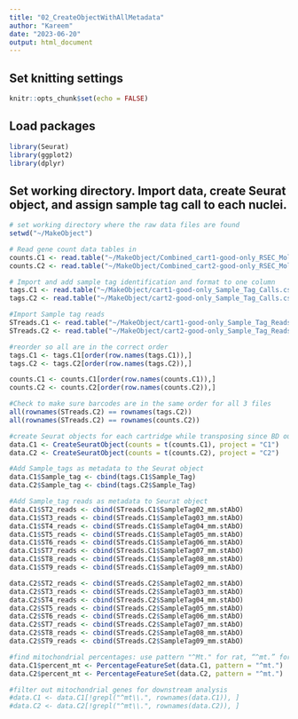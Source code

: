 ```yaml
---
title: "02_CreateObjectWithAllMetadata"
author: "Kareem"
date: "2023-06-20"
output: html_document
---
```

## Set knitting settings

```r
knitr::opts_chunk$set(echo = FALSE)
```

## Load packages

```r
library(Seurat)
library(ggplot2)
library(dplyr)
```

## Set working directory. Import data, create Seurat object, and assign sample tag call to each nuclei.
```r
# set working directory where the raw data files are found
setwd("~/MakeObject") 

# Read gene count data tables in 
counts.C1 <- read.table("~/MakeObject/Combined_cart1-good-only_RSEC_MolsPerCell.csv", sep = ",", skip = 7, header = TRUE, row.names = 1)
counts.C2 <- read.table("~/MakeObject/Combined_cart2-good-only_RSEC_MolsPerCell.csv", sep = ",", skip = 7, header = TRUE, row.names = 1)

# Import and add sample tag identification and format to one column
tags.C1 <- read.table("~/MakeObject/cart1-good-only_Sample_Tag_Calls.csv", sep = ",", skip = 7, header = TRUE, row.names = 1)
tags.C2 <- read.table("~/MakeObject/cart2-good-only_Sample_Tag_Calls.csv", sep = ",", skip = 7, header = TRUE, row.names = 1)

#Import Sample tag reads
STreads.C1 <- read.table("~/MakeObject/cart1-good-only_Sample_Tag_ReadsPerCell.csv", sep = ",", skip = 7, header = TRUE, row.names = 1)
STreads.C2 <- read.table("~/MakeObject/cart2-good-only_Sample_Tag_ReadsPerCell.csv", sep = ",", skip = 7, header = TRUE, row.names = 1)

#reorder so all are in the correct order
tags.C1 <- tags.C1[order(row.names(tags.C1)),]
tags.C2 <- tags.C2[order(row.names(tags.C2)),]

counts.C1 <- counts.C1[order(row.names(counts.C1)),]
counts.C2 <- counts.C2[order(row.names(counts.C2)),]

#Check to make sure barcodes are in the same order for all 3 files
all(rownames(STreads.C2) == rownames(tags.C2))
all(rownames(STreads.C2) == rownames(counts.C2))

#create Seurat objects for each cartridge while transposing since BD output is opposite of Seurat input
data.C1 <- CreateSeuratObject(counts = t(counts.C1), project = "C1")
data.C2 <- CreateSeuratObject(counts = t(counts.C2), project = "C2")

#Add Sample_tags as metadata to the Seurat object
data.C1$Sample_tag <- cbind(tags.C1$Sample_Tag)
data.C2$Sample_tag <- cbind(tags.C2$Sample_Tag)

#Add Sample_tag reads as metadata to Seurat object
data.C1$ST2_reads <- cbind(STreads.C1$SampleTag02_mm.stAbO)
data.C1$ST3_reads <- cbind(STreads.C1$SampleTag03_mm.stAbO)
data.C1$ST4_reads <- cbind(STreads.C1$SampleTag04_mm.stAbO)
data.C1$ST5_reads <- cbind(STreads.C1$SampleTag05_mm.stAbO)
data.C1$ST6_reads <- cbind(STreads.C1$SampleTag06_mm.stAbO)
data.C1$ST7_reads <- cbind(STreads.C1$SampleTag07_mm.stAbO)
data.C1$ST8_reads <- cbind(STreads.C1$SampleTag08_mm.stAbO)
data.C1$ST9_reads <- cbind(STreads.C1$SampleTag09_mm.stAbO)

data.C2$ST2_reads <- cbind(STreads.C2$SampleTag02_mm.stAbO)
data.C2$ST3_reads <- cbind(STreads.C2$SampleTag03_mm.stAbO)
data.C2$ST4_reads <- cbind(STreads.C2$SampleTag04_mm.stAbO)
data.C2$ST5_reads <- cbind(STreads.C2$SampleTag05_mm.stAbO)
data.C2$ST6_reads <- cbind(STreads.C2$SampleTag06_mm.stAbO)
data.C2$ST7_reads <- cbind(STreads.C2$SampleTag07_mm.stAbO)
data.C2$ST8_reads <- cbind(STreads.C2$SampleTag08_mm.stAbO)
data.C2$ST9_reads <- cbind(STreads.C2$SampleTag09_mm.stAbO)

#find mitochondrial percentages: use pattern "^Mt." for rat, “^mt.” for mouse, “^MT.” for human
data.C1$percent_mt <- PercentageFeatureSet(data.C1, pattern = "^mt.")
data.C2$percent_mt <- PercentageFeatureSet(data.C2, pattern = "^mt.")

#filter out mitochondrial genes for downstream analysis
#data.C1 <- data.C1[!grepl("^mt\\.", rownames(data.C1)), ]
#data.C2 <- data.C2[!grepl("^mt\\.", rownames(data.C2)), ]
```